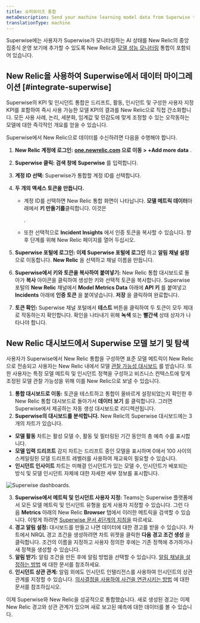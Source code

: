 ```yaml
---
title: 슈퍼와이즈 통합
metaDescription: Send your machine learning model data from Superwise to New Relic to understand your model's performance.
translationType: machine
---
```



Superwise에는 사용자가 Superwise가 모니터링하는 AI 상태를 New Relic의 중앙 집중식 운영 보기에 추가할 수 있도록 New Relic과 [모델 성능 모니터링](/docs/alerts-applied-intelligence/mlops/get-started/intro-mlops/) 통합이 포함되어 있습니다.

## New Relic을 사용하여 Superwise에서 데이터 마이그레이션 [#integrate-superwise]

Superwise의 KPI 및 인시던트 통합은 드리프트, 활동, 인시던트 및 구성한 사용자 지정 KPI를 포함하여 즉시 사용 가능한 모델 KPI의 결과를 New Relic으로 직접 간소화합니다. 모든 사용 사례, 논리, 세분화, 임계값 및 민감도에 맞게 조정할 수 있는 오작동하는 모델에 대한 즉각적인 개요를 얻을 수 있습니다.

Superwise에서 New Relic으로 데이터를 수신하려면 다음을 수행해야 합니다.

1. **New Relic 계정에 로그인:** **[one.newrelic.com](https://one.newrelic.com/all-capabilities) 으로 이동 > +Add more data** .

2. **Superwise 클릭: 검색 창에** **Superwise** 를 입력합니다.

3. **계정 ID 선택:** Superwise가 통합할 계정 ID를 선택합니다.

4. **두 개의 액세스 토큰을 만듭니다.**

   * 계정 ID를 선택하면 New Relic 통합 화면이 나타납니다. **모델 메트릭 데이터**아래에서 **키 만들기를**클릭합니다. 이것은

     <InlinePopover type="licenseKey"/>

     .

   * 또한 선택적으로 **Incident Insights** 에서 인증 토큰을 복사할 수 있습니다. 향후 단계를 위해 New Relic 페이지를 열어 두십시오.

5. **Superwise 포털에 로그인: 이제 Superwise 포털에 로그인** 하고 **알림 채널 설정** 으로 이동합니다. **New Relic** 을 선택하고 채널 이름을 만듭니다.

6. **Superwise에서 키와 토큰을 복사하여 붙여넣기:** New Relic 통합 대시보드로 돌아가 **복사** 아이콘을 클릭하여 생성한 키와 선택적 토큰을 복사합니다. Superwise 포털의 **New Relic** 채널에서 **Model Metrics Data** 아래에 **API 키** 를 붙여넣고 **Incidents** 아래에 **인증 토큰** 을 붙여넣습니다. **저장** 을 클릭하여 완료합니다.

7. **토큰 확인:** Superwise 채널 포털에서 **테스트** 버튼을 클릭하여 두 토큰이 모두 제대로 작동하는지 확인합니다. 확인을 나타내기 위해 **녹색** 또는 **빨간색** 상태 상자가 나타나야 합니다.

<InstallFeedback/>

## New Relic 대시보드에서 Superwise 모델 보기 및 탐색

사용자가 Superwise에서 New Relic 통합을 구성하면 표준 모델 메트릭이 New Relic으로 전송되고 사용자는 New Relic 내에서 모델 [관찰 가능성 대시보드](/docs/query-your-data/explore-query-data/dashboards/introduction-dashboards/) 를 받습니다. 또한 사용자는 특정 모델 메트릭 및 인시던트 정책을 구성하고 비즈니스 컨텍스트에 맞게 조정된 모델 관찰 가능성을 위해 이를 New Relic으로 보낼 수 있습니다.

1. **통합 대시보드로 이동:** 토큰을 테스트하고 통합이 올바르게 설정되었는지 확인한 후 New Relic 통합 대시보드로 돌아가서 **데이터 보기** 를 클릭합니다. 그러면 Superwise에서 제공하는 자동 생성 대시보드로 리디렉션됩니다.
2. **Superwise의 대시보드를 분석합니다.** New Relic의 Superwise 대시보드에는 3개의 차트가 있습니다.

* **모델 활동** 차트는 활성 모델 수, 활동 및 필터링된 기간 동안의 총 예측 수를 표시합니다.
* **모델 입력 드리프트** 감지 차트는 드리프트 중인 모델을 표시하며 0에서 100 사이의 스케일링된 모델 드리프트 레벨러를 사용하여 재교육이 필요할 수 있습니다.
* **인시던트 인사이트** 차트는 미해결 인시던트가 있는 모델 수, 인시던트가 배포되는 방식 및 모델 인시던트 자체에 대한 자세한 세부 정보를 표시합니다.

<img
  title="Superwise's dashboards"
  alt="Superwise dashboards."
  src={modelperformancemonitoringSuperwiseDashboard}
/>

3. **Superwise에서 메트릭 및 인시던트 사용자 지정:** Teams는 Superwise 플랫폼에서 모든 모델 메트릭 및 인시던트 유형을 쉽게 사용자 지정할 수 있습니다. 그런 다음 **Metrics** 아래의 New Relic **Browser** 탭에서 이러한 메트릭을 검색할 수 있습니다. 이렇게 하려면 [Superwise 문서 4단계의 지침을](https://docs.superwise.ai/docs/new-relic#4-customize-metrics-and-incidents-you-would-like-to-send) 따르세요.
4. **경고 알림 설정:** 대시보드를 만들고 나면 데이터에 대한 경고를 받을 수 있습니다. 차트에서 NRQL 경고 조건을 생성하려면 차트 위젯을 클릭한 **다음 경고 조건 생성** 을 클릭합니다. 조건의 이름을 지정하고 사용자 정의한 후에는 기존 정책에 추가하거나 새 정책을 생성할 수 있습니다.
5. **알림 받기:** 알림 조건을 만든 후에 알림 방법을 선택할 수 있습니다. [알림 채널을 설정하는 방법](/docs/alerts-applied-intelligence/new-relic-alerts/alert-notifications/notification-channels-control-where-send-alerts/) 에 대한 문서를 참조하세요.
6. **인시던트 상관 관계:** 알림 외에도 인시던트 인텔리전스를 사용하여 인시던트의 상관 관계를 지정할 수 있습니다. [의사결정을 사용하여 사건을 연관시키는 방법](/docs/alerts-applied-intelligence/applied-intelligence/incident-intelligence/change-applied-intelligence-correlation-logic-decisions/) 에 대한 문서를 참조하십시오.

이제 Superwise와 New Relic을 성공적으로 통합했습니다. 새로 생성된 경고는 이제 New Relic 경고와 상관 관계가 있으며 새로 보고된 예측에 대한 데이터를 볼 수 있습니다.
